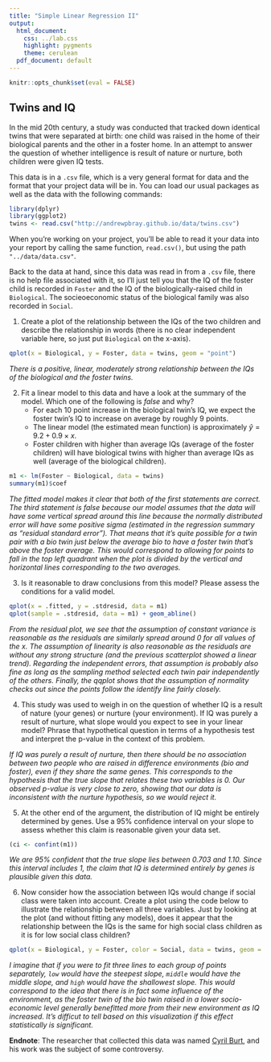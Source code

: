 ```yaml
---
title: "Simple Linear Regression II"
output:
  html_document:
    css: ../lab.css
    highlight: pygments
    theme: cerulean
  pdf_document: default
---
```


```r
knitr::opts_chunk$set(eval = FALSE)
```


## Twins and IQ
In the mid 20th century, a study was conducted that tracked down identical
twins that were separated at birth: one child was raised in the home of their 
biological parents and the other in a foster home.  In an attempt to answer the 
question of whether intelligence is result of nature or nurture, both children 
were given IQ tests.

This data is in a `.csv` file, which is a very general format for data and the
format that your project data will be in. You can load our usual packages as
well as the data with the following commands:

```r
library(dplyr)
library(ggplot2)
twins <- read.csv("http://andrewpbray.github.io/data/twins.csv")
```

When you're working on your project, you'll be able to read it your data into
your report by calling the same function, `read.csv()`, but using the path 
`"../data/data.csv"`.

Back to the data at hand, since this data was read in from a `.csv` file, there
is no help file associated with it, so I'll just tell you that the IQ of the 
foster child is recorded in `Foster` and the IQ of the biologically-raised child in
`Biological`.  The socieoeconomic status of the biological family was also 
recorded in `Social`.

1. Create a plot of the relationship between the IQs of the two children and
   describe the relationship in words (there is no clear independent variable 
   here, so just put `Biological` on the x-axis).

```r
qplot(x = Biological, y = Foster, data = twins, geom = "point")
```

*There is a positive, linear, moderately strong relationship between the IQs
of the biological and the foster twins.*

2. Fit a linear model to this data and have a look at the summary of the model.
Which one of the following is *false* and why?
    - For each 10 point increase in the biological twin's IQ, we expect the 
    foster twin's IQ to increase on average by roughly 9 points.
    - The linear model (the estimated mean function) is approximately 
    $\hat{y} = 9.2 + 0.9 \times x$.
    - Foster children with higher than average IQs (average of the foster 
    children) will have biological twins with higher than average IQs as well
    (average of the biological children).
    
```r
m1 <- lm(Foster ~ Biological, data = twins)
summary(m1)$coef
```

*The fitted model makes it clear that both of the first statements are correct.
The third statement is false because our model assumes that the data will have
some vertical spread around this line because the normally distributed error
will have some positive sigma (estimated in the regression summary as "residual
standard error"). That means that it's quite possible for a twin pair with a 
bio twin just below the average bio to have a foster twin that's above the foster
average. This would correspond to allowing for points to fall in the top left
quadrant when the plot is divided by the vertical and horizontal lines 
corresponding to the two averages.*


3. Is it reasonable to draw conclusions from this model?  Please assess the 
conditions for a valid model.

```r
qplot(x = .fitted, y = .stdresid, data = m1)
qplot(sample = .stdresid, data = m1) + geom_abline()
```

*From the residual plot, we see that the assumption of constant variance is 
reasonable as the residuals are similarly spread around 0 for all values of the x.
The assumption of linearity is also reasonable as the residuals are without
any strong structure (and the previous scatterplot showed a linear trend). 
Regarding the independent errors, that assumption is probably also fine as long
as the sampling method selected each twin pair independently of the others.
Finally, the qqplot shows that the assumption of normality checks out since the
points follow the identify line fairly closely.*


4. This study was used to weigh in on the question of whether IQ is a result of
nature (your genes) or nurture (your environment).  If IQ was purely a result of 
nurture, what slope would you expect to see in your linear model?  Phrase that 
hypothetical question in terms of a hypothesis test and interpret the p-value
in the context of this problem.

*If IQ was purely a result of nurture, then there should be no association between
two people who are raised in difference environments (bio and foster), even if
they share the same genes. This corresponds to the hypothesis that the true
slope that relates these two variables is 0. Our observed p-value is very close
to zero, showing that our data is inconsistent with the nurture hypothesis, so
we would reject it.*


5. At the other end of the argument, the distribution of IQ might be entirely
determined by genes.  Use a 95% confidence interval on your slope to assess
whether this claim is reasonable given your data set.

```r
(ci <- confint(m1))
```

*We are 95% confident that the true slope lies between 0.703 and 1.10. Since
this interval includes 1, the claim that IQ is determined entirely by genes
is plausible given this data.*


6. Now consider how the association between IQs would change if social class were
taken into account.  Create a plot using the code below to illustrate the 
relationship between all three variables. Just by looking at the plot (and 
without fitting any models), does it appear that the relationship between the 
IQs is the same for high social class children as it is for low social class 
children?

```r
qplot(x = Biological, y = Foster, color = Social, data = twins, geom = "point")
```

*I imagine that if you were to fit three lines to each group of points separately,
`low` would have the steepest slope, `middle` would have the middle slope, and 
`high` would have the shallowest slope. This would correspond to the idea that 
there is in fact some influence of the environment, as the foster twin of the
bio twin raised in a lower socio-economic level generally benefitted more from their
new environment as IQ increased. It's difficut to tell based on this visualization 
if this effect statistically is significant.*

**Endnote**: The researcher that collected this data was named [Cyril Burt](http://en.wikipedia.org/wiki/Cyril_Burt), and his work was the subject of 
some controversy.